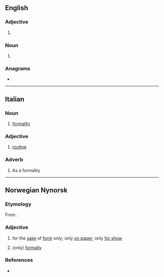 {{also|pro forma}}
==English==

===Adjective===
{{en-adj|-}}

# {{alternative spelling of|en|pro forma}}

===Noun===
{{en-noun}}

# {{alternative spelling of|en|pro forma}}

===Anagrams===
* {{anagrams|en|a=afmooprr|marproof}}

----

==Italian==

===Noun===
{{it-noun|f}}

# [[formality]]

===Adjective===
{{head|it|adjective|invariable}}

# [[routine]]

===Adverb===
{{it-adv}}

# As a formality

----

==Norwegian Nynorsk==

===Etymology===
From {{bor|nn|la|pro forma}}.

===Adjective===
{{head|nn|adjective|cat2=adverbs}}

# for the [[sake]] of [[form]] only; only [[on paper]]; only [[for show]]
# {{lb|nn|as adverb}} (only) [[formally]]

===References===
* {{R:Dokpro|lang=nn}}